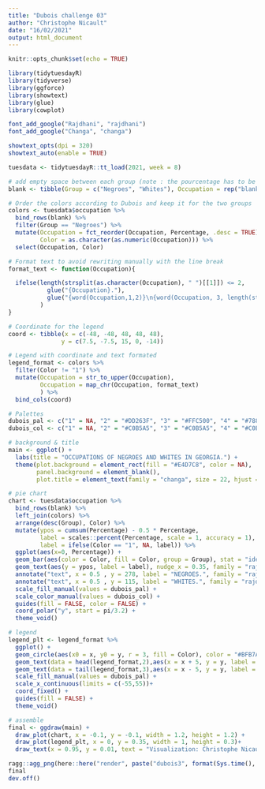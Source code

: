 ```yaml
---
title: "Dubois challenge 03"
author: "Christophe Nicault"
date: "16/02/2021"
output: html_document
---
```



```r
knitr::opts_chunk$set(echo = TRUE)
```


```r
library(tidytuesdayR)
library(tidyverse)
library(ggforce)
library(showtext)
library(glue)
library(cowplot)

font_add_google("Rajdhani", "rajdhani")
font_add_google("Changa", "changa")

showtext_opts(dpi = 320)
showtext_auto(enable = TRUE)
```


```r
tuesdata <- tidytuesdayR::tt_load(2021, week = 8)
```

```r

# add empty space between each group (note : the pourcentage has to be above the max value (64), otherwize the order in the colors df won't work, and need to order the factor manually)
blank <- tibble(Group = c("Negroes", "Whites"), Occupation = rep("blank",2), Percentage = rep(65,2))

# Order the colors according to Dubois and keep it for the two groups
colors <- tuesdata$occupation %>%
  bind_rows(blank) %>%
  filter(Group == "Negroes") %>%  
  mutate(Occupation = fct_reorder(Occupation, Percentage, .desc = TRUE),
         Color = as.character(as.numeric(Occupation))) %>%
  select(Occupation, Color)

# Format text to avoid rewriting manually with the line break
format_text <- function(Occupation){

  ifelse(length(strsplit(as.character(Occupation), " ")[[1]]) <= 2,
           glue("{Occupation}."),
           glue("{word(Occupation,1,2)}\n{word(Occupation, 3, length(strsplit(as.character(Occupation), ' ')[[1]]))}.")
         )
}

# Coordinate for the legend
coord <- tibble(x = c(-48, -48, 48, 48, 48),
               y = c(7.5, -7.5, 15, 0, -14))

# Legend with coordinate and text formated
legend_format <- colors %>%
  filter(Color != "1") %>%
  mutate(Occupation = str_to_upper(Occupation),
         Occupation = map_chr(Occupation, format_text)
         ) %>%
  bind_cols(coord)

```


```r

# Palettes 
dubois_pal <- c("1" = NA, "2" = "#DD263F", "3" = "#FFC500", "4" = "#7889B3", "5" = "#E2D4C1", "6" = "#B39B88")
dubois_col <- c("1" = NA, "2" = "#C0B5A5", "3" = "#C0B5A5", "4" = "#C0B5A5", "5" = "#C0B5A5", "6" = "#C0B5A5")

# background & title
main <- ggplot() +
  labs(title = "OCCUPATIONS OF NEGROES AND WHITES IN GEORGIA.") +
  theme(plot.background = element_rect(fill = "#E4D7C8", color = NA),
        panel.background = element_blank(),
        plot.title = element_text(family = "changa", size = 22, hjust = 0.5, margin = margin(15,0,0,0)))

# pie chart
chart <- tuesdata$occupation %>%
  bind_rows(blank) %>% 
  left_join(colors) %>%
  arrange(desc(Group), Color) %>%
  mutate(ypos = cumsum(Percentage) - 0.5 * Percentage,
         label = scales::percent(Percentage, scale = 1, accuracy = 1),
         label = ifelse(Color == "1", NA, label)) %>%
  ggplot(aes(x=0, Percentage)) +
  geom_bar(aes(color = Color, fill = Color, group = Group), stat = "identity") +
  geom_text(aes(y = ypos, label = label), nudge_x = 0.35, family = "rajdhani", size = 4)+
  annotate("text", x = 0.5 , y = 278, label = "NEGROES.", family = "rajdhani", size = 5)+
  annotate("text", x = 0.5 , y = 115, label = "WHITES.", family = "rajdhani", size = 5)+
  scale_fill_manual(values = dubois_pal) +
  scale_color_manual(values = dubois_col) +
  guides(fill = FALSE, color = FALSE) +
  coord_polar("y", start = pi/3.2) +
  theme_void()

# legend
legend_plt <- legend_format %>%
  ggplot() +
  geom_circle(aes(x0 = x, y0 = y, r = 3, fill = Color), color = "#BFB7A6") +
  geom_text(data = head(legend_format,2),aes(x = x + 5, y = y, label = Occupation), hjust = 0, family = "rajdhani", size = 3.5) +
  geom_text(data = tail(legend_format,3),aes(x = x - 5, y = y, label = Occupation), hjust = 1, family = "rajdhani", size = 3.5) +
  scale_fill_manual(values = dubois_pal) +
  scale_x_continuous(limits = c(-55,55))+
  coord_fixed() +
  guides(fill = FALSE) +
  theme_void()

# assemble
final <- ggdraw(main) + 
  draw_plot(chart, x = -0.1, y = -0.1, width = 1.2, height = 1.2) +
  draw_plot(legend_plt, x = 0, y = 0.35, width = 1, height = 0.3)+
  draw_text(x = 0.95, y = 0.01, text = "Visualization: Christophe Nicault | Data: W.E.B. Du Bois Challenge for #DuBoisChallenge", family = "rajdhani", size = 10, color = "grey30", hjust = 1)

ragg::agg_png(here::here("render", paste("dubois3", format(Sys.time(), "%Y%m%d_%H%M%S"), ".png")), res = 320, width = 8.25, height = 10.6, units = "in")
final
dev.off()

```

